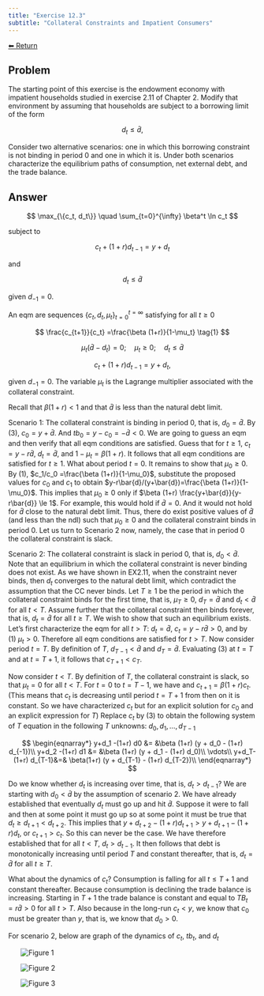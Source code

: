 ```yaml
---
title: "Exercise 12.3"
subtitle: "Collateral Constraints and Impatient Consumers"
---
```

<a class="return-button" href="index.qmd">⬅ Return</a>

## Problem

The starting point of this exercise is the endowment economy with impatient households studied in exercise 2.11 of Chapter 2. Modify that environment by assuming that households are subject to a borrowing limit of the form

$$
d_t \le \bar{d},
$$

Consider two alternative scenarios: one in which this borrowing constraint is not binding in period 0 and one in which it is. Under both scenarios characterize the equilibrium paths of consumption, net external debt, and the trade balance.

## Answer

$$
\max_{\{c_t, d_t\}}  \quad \sum_{t=0}^{\infty} \beta^t \ln c_t
$$

subject to 

$$
c_t + (1+r) d_{t-1} = y +d_t
$$

and 

$$
d_t \le \bar{d}
$$

given $d_{-1} = 0$. 

An eqm are sequences $\{c_t, d_t, \mu_t\}_{t=0}^{t=\infty}$ satisfying for all $t\ge 0$

$$
\frac{c_{t+1}}{c_t} =\frac{\beta (1+r)}{1-\mu_t} \tag{1}
$$

$$
\mu_t (\bar{d}-d_t) =0; \quad \mu_t\ge 0;\quad d_t\le\bar{d} \tag{2}
$$

$$
c_t + (1+r) d_{t-1} = y +d_t, \tag{3}
$$

given $d_{-1} =0$. The variable $\mu_t$ is the Lagrange multiplier associated with the collateral constraint. 

Recall that $\beta(1+r) <1$ and that $\bar{d}$ is less than the natural debt limit. 

Scenario 1: The collateral constraint is binding in period 0, that is, $d_0 = \bar{d}$. By (3), $c_0 = y+\bar{d}$. And $tb_0 = y-c_0 = -\bar{d} <0$. We are going to guess an eqm and then verify that all eqm conditions are satisfied. Guess that for $t\ge1$, $c_t = y - r\bar{d}$, $d_t = \bar{d}$, and $1-\mu_t = \beta(1+r)$. It follows that all eqm conditions are satisfied for $t\ge1$. What about period $t=0$. It remains to show that $\mu_0\ge 0$. By (1), $c_1/c_0 =\frac{\beta (1+r)}{1-\mu_0}$, substitute the proposed values for $c_0$ and $c_1$ to obtain $y-r\bar{d}/(y+\bar{d})=\frac{\beta (1+r)}{1-\mu_0}$. This implies that $\mu_0\ge 0$ only if $\beta (1+r) \frac{y+\bar{d}}{y-r\bar{d}} \le 1$. For example, this would hold if $\bar{d}=0$. And it would not hold for $\bar{d}$ close to the natural debt limit. Thus, there do exist positive values of $\bar{d}$ (and less than the ndl) such that $\mu_0\ge0$ and the collateral constraint binds in period 0. Let us turn to Scenario 2 now, namely, the case that in period 0 the collateral constraint is slack. 

Scenario 2: The collateral constraint is slack in period 0, that is, $d_0 < \bar{d}$. Note that an equilibrium in which the collateral constraint is never binding does not exist. As we have shown in EX2.11, when the constraint never binds, then $d_t$ converges to the natural debt limit, which contradict the assumption that the CC never binds. Let $T\ge 1$ be the period in which  the collateral constraint binds for the first time, that is, $\mu_T\ge0$, $d_T =\bar{d}$  and  $d_t<\bar{d}$ for all $t<T$. Assume further that the collateral constraint then binds forever, that is, $d_t = \bar{d}$ for all $t\ge T$. We wish to show that such an equilibrium exists. Let's first characterize the eqm for all $t>T$: $d_t=\bar{d}$, $c_t = y-r\bar{d}>0$, and by (1) $\mu_t >0$. Therefore all eqm conditions are satisfied for $t>T$. Now consider period $t=T$. By definition of $T$, $d_{T-1}<\bar{d}$ and $d_T = \bar{d}$. Evaluating (3) at $t=T$ and at $t=T+1$, it follows that $c_{T+1}<c_T$.

Now consider $t<T$. By definition of $T$, the collateral constraint is slack, so that $\mu_t=0$ for all $t<T$. For $t=0$ to $t=T-1$, we have  and $c_{t+1} = \beta (1+r) c_t$. (This means that $c_t$ is decreasing until period $t=T+1$ from then on it is constant. So we have characterized $c_t$ but for an explicit solution for $c_0$ and an explicit expression for $T$) Replace $c_t$ by (3) to obtain the following system of $T$ equation in the following  $T$ unknowns: $d_0, d_1, \dots, d_{T-1}$

$$
\begin{eqnarray*}
y+d_1 -(1+r) d0 &= &\beta (1+r) (y + d_0 - (1+r) d_{-1})\\
y+d_2 -(1+r) d1 &= &\beta (1+r) (y + d_1 - (1+r) d_0)\\
\vdots\\
y+d_T-(1+r) d_{T-1}&=& \beta(1+r) (y + d_{T-1} - (1+r) d_{T-2})\\
\end{eqnarray*}
$$

Do we know whether $d_t$ is increasing over time, that is, $d_{t} > d_{t-1}$? We are starting with $d_0<\bar{d}$ by the assumption of scenario 2. We have already established that eventually $d_t$ must go up and hit $\bar{d}$. Suppose it were to fall and then at some point it must go up so at some point it must be true that $d_t \ge d_{t+1}<d_{t+2}$. This implies that $y+d_{t+2}- (1+r) d_{t+1} > y+d_{t+1}-(1+r) d_t$, or $c_{t+1}>c_t$. So this can never be the case. We have therefore established that for all $t<T$, $d_t>d_{t-1}$. It then follows that debt is monotonically increasing  until period $T$ and constant thereafter, that is, $d_t = \bar{d}$ for all $t\ge T$. 

What about the dynamics of $c_t$? Consumption is falling  for all $t \le T+1$ and constant thereafter. Because consumption is declining the trade balance is increasing. Starting in $T+1$ the trade balance is constant and equal to $TB_t = r \bar{d} >0$ for all $t>T$. Also because in the long-run $c_t<y$, we know that $c_0$ must be greater than $y$, that is, we know that $d_0>0$.

For scenario 2, below are  graph of the dynamics of $c_t$, $tb_t$, and  $d_t$

<img src="figures/12_3_1.png" alt="Figure 1" style="display:block; margin:auto; max-width:90%;box-shadow:none; border:none;" />

<img src="figures/12_3_2.png" alt="Figure 2" style="display:block; margin:auto; max-width:90%;box-shadow:none; border:none;" />

<img src="figures/12_3_3.png" alt="Figure 3" style="display:block; margin:auto; max-width:90%;box-shadow:none; border:none;" />